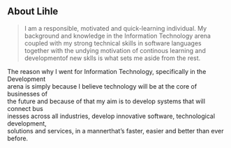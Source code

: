 ## About Lihle

> I am a responsible, motivated and quick-learning individual. My background and
> knowledge in the Information Technology arena coupled with my strong technical
> skills in software languages together with the undying motivation of continous 
> learning and developmentof new sklls is what sets me aside from the rest.

The reason why I went for Information Technology, specifically in the Development<br>
arena is simply because I believe technology will be at the core of businesses of<br>
the future and because of that my aim is to develop systems that will connect bus<br>
inesses across all industries, develop innovative software, technological development,<br>
solutions and services, in a mannerthat’s faster, easier and better than ever before.


  


